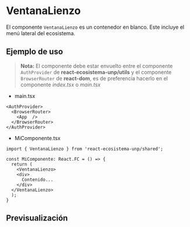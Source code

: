 
<Meta of={VentanaLienzoStories} />

# VentanaLienzo
El componente `VentanaLienzo` es un contenedor en blanco. Este incluye el menú lateral del ecosistema.

## Ejemplo de uso

> **Nota:** El componente debe estar envuelto entre el componente `AuthProvider` de **react-ecosistema-unp/utils** y el componente `BrowserRouter` de **react-dom**, es de preferencia hacerlo en el componente *index.tsx* o *main.tsx*

- main.tsx
```tsx
<AuthProvider>
  <BrowserRouter>
    <App  />
  </BrowserRouter>
</AuthProvider>
```

- MiComponente.tsx
```tsx
import { VentanaLienzo } from 'react-ecosistema-unp/shared';

const MiComponente: React.FC = () => {
  return (
    <VentanaLienzo>
    <div>
      Contenido...
    </div>
  </VentanaLienzo>
  );
}
```

## Previsualización

<Stories />

